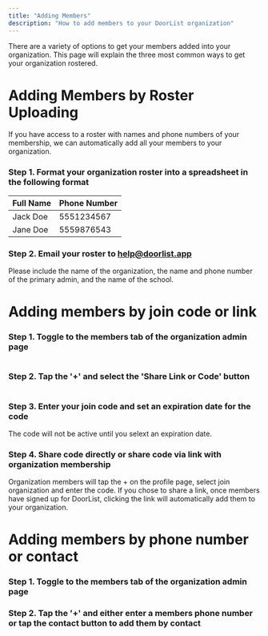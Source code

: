 ```yaml
---
title: "Adding Members"
description: "How to add members to your DoorList organization"
---
```


There are a variety of options to get your members added into your organization. This page will explain the three most common ways to get your organization rostered. 

# Adding Members by Roster Uploading
If you have access to a roster with names and phone numbers of your membership, we can automatically add all your members to your organization.

### Step 1. Format your organization roster into a spreadsheet in the following format 

|Full Name | Phone Number |
| ----------- | ----------- |
| Jack Doe | 5551234567 |
| Jane Doe | 5559876543 |

### Step 2. Email your roster to help@doorlist.app
Please include the name of the organization, the name and phone number of the primary admin, and the name of the school.


# 
# Adding members by join code or link

### Step 1. Toggle to the members tab of the organization admin page
#

### Step 2. Tap the '+' and select the 'Share Link or Code' button
#

### Step 3. Enter your join code and set an expiration date for the code
The code will not be active until you selext an expiration date.

### Step 4. Share code directly or share code via link with organization membership
Organization members will tap the + on the profile page, select join organization and enter the code. If you chose to share a link, once members have signed up for DoorList, clicking the link will automatically add them to your organization.
#
# Adding members by phone number or contact

### Step 1. Toggle to the members tab of the organization admin page

### Step 2. Tap the '+' and either enter a members phone number or tap the contact button to add them by contact
